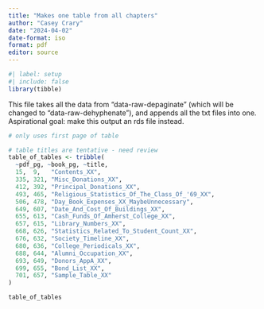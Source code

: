 ```yaml
---
title: "Makes one table from all chapters"
author: "Casey Crary"
date: "2024-04-02"
date-format: iso
format: pdf
editor: source
---
```


```r
#| label: setup
#| include: false
library(tibble)
```


This file takes all the data from "data-raw-depaginate" (which will be changed to "data-raw-dehyphenate"), and appends all the txt files into one.  Aspirational goal:  make this output an rds file instead.  

```r
# only uses first page of table

# table titles are tentative - need review
table_of_tables <- tribble(
  ~pdf_pg, ~book_pg, ~title,
  15,  9,   "Contents_XX",
  335, 321, "Misc_Donations_XX",
  412, 392, "Principal_Donations_XX",
  493, 465, "Religious_Statistics_Of_The_Class_Of_'69_XX",
  506, 478, "Day_Book_Expenses_XX_MaybeUnnecessary",
  649, 607, "Date_And_Cost_Of_Buildings_XX",
  655, 613, "Cash_Funds_Of_Amherst_College_XX",
  657, 615, "Library_Numbers_XX",
  668, 626, "Statistics_Related_To_Student_Count_XX",
  676, 632, "Society_Timeline_XX",
  680, 636, "College_Periodicals_XX",
  688, 644, "Alumni_Occupation_XX",
  693, 649, "Donors_AppA_XX",
  699, 655, "Bond_List_XX",
  701, 657, "Sample_Table_XX"
)

table_of_tables
```
